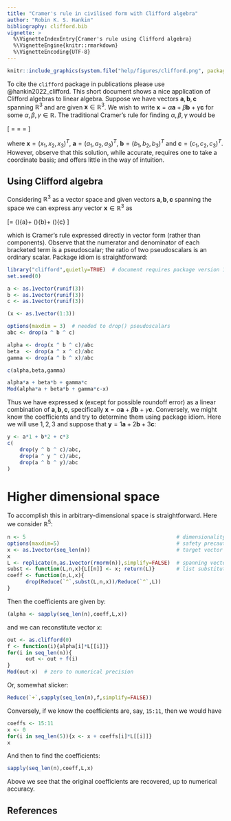 ```yaml
---
title: "Cramer's rule in civilised form with Clifford algebra"
author: "Robin K. S. Hankin"
bibliography: clifford.bib
vignette: >
  %\VignetteIndexEntry{Cramer's rule using Clifford algebra}
  %\VignetteEngine{knitr::rmarkdown}
  %\VignetteEncoding{UTF-8}
---
```


```r
knitr::include_graphics(system.file("help/figures/clifford.png", package = "clifford"))
```

To cite the `clifford` package in publications please use
@hankin2022_clifford.  This short document shows a nice application of
Clifford algebras to linear algebra.  Suppose we have vectors
${\mathbf a}, {\mathbf b}, {\mathbf c}$ spanning $\mathbb{R}^3$ and
are given ${\mathbf x}\in\mathbb{R}^3$.  We wish to write ${\mathbf
x}=\alpha {\mathbf a}+\beta {\mathbf b}+\gamma {\mathbf c}$ for some
$\alpha,\beta,\gamma\in\mathbb{R}$.  The traditional Cramer's rule for
finding $\alpha,\beta,\gamma$ would be

\[
\alpha=\frac{
	\det\begin{bmatrix}
	x_1&b_1&c_1\\
	x_2&b_2&c_2\\
	x_3&b_3&c_3
	\end{bmatrix}
	}{
	\det\begin{bmatrix}
	a_1&b_1&c_1\\
	a_2&b_2&c_2\\
	a_3&b_3&c_3
	\end{bmatrix}
}
\qquad\beta=\frac{
	\det\begin{bmatrix}
	a_1&x_1&c_1\\
	a_2&x_2&c_2\\
	a_3&x_3&c_3
	\end{bmatrix}
	}{
	\det\begin{bmatrix}
	a_1&b_1&c_1\\
	a_2&b_2&c_2\\
	a_3&b_3&c_3
	\end{bmatrix}
}
\qquad
\gamma=\frac{
	\det\begin{bmatrix}
	a_1&b_1&x_1\\
	a_2&b_2&x_2\\
	a_3&b_3&x_3
	\end{bmatrix}
	}{
	\det\begin{bmatrix}
	a_1&b_1&c_1\\
	a_2&b_2&c_2\\
	a_3&b_3&c_3
	\end{bmatrix}
}
\]

where ${\mathbf x}=(x_1,x_2,x_3)^T$, ${\mathbf a}=(a_1,a_2,a_3)^T$,
${\mathbf b}=(b_1,b_2,b_3)^T$ and ${\mathbf c}=(c_1,c_2,c_3)^T$.
However, observe that this solution, while accurate, requires one to
take a coordinate basis; and offers little in the way of intuition.

## Using Clifford algebra

Considering $\mathbb{R}^3$ as a vector space and given vectors
${\mathbf a}, {\mathbf b}, {\mathbf c}$ spanning the space we can
express any vector ${\mathbf x}\in\mathbb{R}^3$ as

\[\mathbf{x}=
\left(\frac{{\mathbf x}\wedge{\mathbf b}\wedge{\mathbf c}}{{\mathbf a}\wedge{\mathbf b}\wedge{\mathbf c}}\right){\mathbf a}+
\left(\frac{{\mathbf a}\wedge{\mathbf x}\wedge{\mathbf c}}{{\mathbf a}\wedge{\mathbf b}\wedge{\mathbf c}}\right){\mathbf b}+
\left(\frac{{\mathbf a}\wedge{\mathbf b}\wedge{\mathbf x}}{{\mathbf a}\wedge{\mathbf b}\wedge{\mathbf c}}\right){\mathbf c}
\]

which is Cramer's rule expressed directly in vector form (rather than
components).  Observe that the numerator and denominator of each
bracketed term is a pseudoscalar; the ratio of two pseudoscalars is an
ordinary scalar.  Package idiom is straightforward:

```r
library("clifford",quietly=TRUE)  # document requires package version 1.0-9 or above
set.seed(0)
```

```r
a <- as.1vector(runif(3))
b <- as.1vector(runif(3))
c <- as.1vector(runif(3))

(x <- as.1vector(1:3))

options(maxdim = 3)  # needed to drop() pseudoscalars
abc <- drop(a ^ b ^ c)

alpha <- drop(x ^ b ^ c)/abc
beta  <- drop(a ^ x ^ c)/abc
gamma <- drop(a ^ b ^ x)/abc

c(alpha,beta,gamma)

alpha*a + beta*b + gamma*c
Mod(alpha*a + beta*b + gamma*c-x)
```

Thus we have expressed ${\mathbf x}$ (except for possible roundoff
error) as a linear combination of ${\mathbf a},{\mathbf b},{\mathbf
c}$, specifically ${\mathbf x}=\alpha{\mathbf a}+\beta{\mathbf
b}+\gamma{\mathbf c}$.  Conversely, we might know the coefficients and
try to determine them using package idiom.  Here we will use $1,2,3$
and suppose that ${\mathbf y}=1{\mathbf a}+2{\mathbf b}+3{\mathbf c}$:

```r
y <- a*1 + b*2 + c*3
c(
    drop(y ^ b ^ c)/abc,
    drop(a ^ y ^ c)/abc,
    drop(a ^ b ^ y)/abc
)
```


# Higher dimensional space

To accomplish this in arbitrary-dimensional space is straightforward.
Here we consider $\mathbb{R}^{5}$:

```r
n <- 5                                                 # dimensionality of space
options(maxdim=5)                                      # safety precaution
x <- as.1vector(seq_len(n))                            # target vector
x
L <- replicate(n,as.1vector(rnorm(n)),simplify=FALSE)  # spanning vectors
subst <- function(L,n,x){L[[n]] <- x; return(L)}       # list substitution
coeff <- function(n,L,x){
      drop(Reduce(`^`,subst(L,n,x))/Reduce(`^`,L))
}
```

Then the coefficients are given by:

```r
(alpha <- sapply(seq_len(n),coeff,L,x))
```

and we can reconstitute vector $x$:

```r
out <- as.clifford(0)
f <- function(i){alpha[i]*L[[i]]}
for(i in seq_len(n)){
      out <- out + f(i)
}
Mod(out-x)  # zero to numerical precision
```

Or, somewhat slicker:

```r
Reduce(`+`,sapply(seq_len(n),f,simplify=FALSE))
```


Conversely, if we know the coefficients are, say, `15:11`, then we would have

```r
coeffs <- 15:11
x <- 0
for(i in seq_len(5)){x <- x + coeffs[i]*L[[i]]}
x
```

And then to find the coefficients:

```r
sapply(seq_len(n),coeff,L,x)
```

Above we see that the original coefficients are recovered, up to numerical accuracy.

## References

